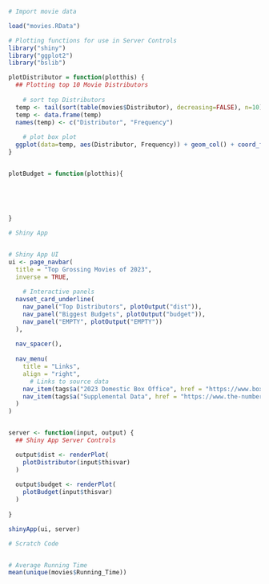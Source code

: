 ```r
# Import movie data

load("movies.RData")
```


```r
# Plotting functions for use in Server Controls
library("shiny")
library("ggplot2")
library("bslib")

plotDistributor = function(plotthis) {
  ## Plotting top 10 Movie Distributors
  
    # sort top Distributors
  temp <- tail(sort(table(movies$Distributor), decreasing=FALSE), n=10)
  temp <- data.frame(temp)
  names(temp) <- c("Distributor", "Frequency")
  
    # plot box plot
  ggplot(data=temp, aes(Distributor, Frequency)) + geom_col() + coord_flip()
}


plotBudget = function(plotthis){
  
  
  
  
  
}


```


```r
# Shiny App 


# Shiny App UI
ui <- page_navbar(
  title = "Top Grossing Movies of 2023",
  inverse = TRUE,
  
    # Interactive panels 
  navset_card_underline(
    nav_panel("Top Distributors", plotOutput("dist")),
    nav_panel("Biggest Budgets", plotOutput("budget")),
    nav_panel("EMPTY", plotOutput("EMPTY"))
  ),
  
  nav_spacer(),
  
  nav_menu(
    title = "Links",
    align = "right",
      # Links to source data
    nav_item(tags$a("2023 Domestic Box Office", href = "https://www.boxofficemojo.com/year/2023/?ref_=bo_yl_table_2")),
    nav_item(tags$a("Supplemental Data", href = "https://www.the-numbers.com/market/2023/top-grossing-movies"))
  )
)


server <- function(input, output) {
  ## Shiny App Server Controls

  output$dist <- renderPlot(
    plotDistributor(input$thisvar)
  )
  
  output$budget <- renderPlot(
    plotBudget(input$thisvar)
  )
  
}

shinyApp(ui, server)


```



```r
# Scratch Code


# Average Running Time
mean(unique(movies$Running_Time))


```










